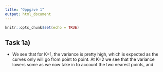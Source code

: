 ```yaml
---
title: "Oppgave 1"
output: html_document
---
```


```r
knitr::opts_chunk$set(echo = TRUE)
```

## Task 1a)

* We see that for K=1, the variance is pretty high, which is expected as the curves only will go from point to point. At K=2 we see that the variance lowers some as we now take in to account the two nearest points, and 